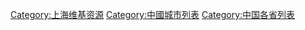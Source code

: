 {{Catnav|頁面分類|地理|地缘经济|大中華地區|上海}}
{{Catnav|頁面分類|各種主題的頁面分類|按國家分類|各國列表|中國相關列表}}
{{Catnav|頁面分類|列表|各國列表|中國相關列表}}

[[Category:上海维基资源|Category:上海维基资源]]
[[Category:中國城市列表|Category:中國城市列表]]
[[Category:中国各省列表|Category:中国各省列表]]